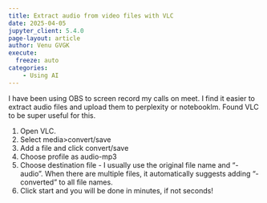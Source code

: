 ```yaml
---
title: Extract audio from video files with VLC
date: 2025-04-05
jupyter_client: 5.4.0
page-layout: article
author: Venu GVGK
execute:
  freeze: auto
categories:
    - Using AI
---
```

I have been using OBS to screen record my calls on meet. I find it easier to extract audio files and upload them to perplexity or notebooklm. Found VLC to be super useful for this. 

1. Open VLC. 
2. Select media>convert/save
3. Add a file and click convert/save
4. Choose profile as audio-mp3
5. Choose destination file - I usually use the original file name and "-audio". When there are multiple files, it automatically suggests adding "-converted" to all file names. 
6. Click start and you will be done in minutes, if not seconds!


